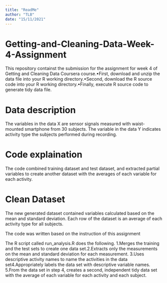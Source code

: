 ```yaml
---
title: "ReadMe"
author: "TLB"
date: "15/11/2021"
---
```


# Getting-and-Cleaning-Data-Week-4-Assignment

This repository containst the submission for the assignment for week 4 of Getting and Cleaning Data Coursera course.•First, download and unzip the data file into your R working directory.•Second, download the R source code into your R working directory.•Finally, execute R source code to generate tidy data file.

# Data description
The variables in the data X are sensor signals measured with waist-mounted smartphone from 30 subjects. The variable in the data Y indicates activity type the subjects performed during recording.

# Code explaination

The code combined training dataset and test dataset, and extracted partial variables to create another dataset with the averages of each variable for each activity.

# Clean Dataset

The new generated dataset contained variables calculated based on the mean and standard deviation. Each row of the dataset is an average of each activity type for all subjects.

The code was written based on the instruction of this assignment

The R script called run_analysis.R does the following. 1.Merges the training and the test sets to create one data set.2.Extracts only the measurements on the mean and standard deviation for each measurement. 3.Uses descriptive activity names to name the activities in the data set4.Appropriately labels the data set with descriptive variable names. 5.From the data set in step 4, creates a second, independent tidy data set with the average of each variable for each activity and each subject.
